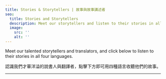 ```yaml
---
title: Stories & Storytellers | 故事與故事講述者
seo:
  title: Stories and Storytellers
  description: Meet our storytellers and listen to their stories in all four languages.
  image:
    src: ''
    alt: ''
---
```




Meet our talented storytellers and translators, and click below to listen to their stories in all four languages.

認識我們才華洋溢的說書人與翻譯者，點擊下方即可用四種語言收聽他們的故事。

<Team></Team>

---

<Order />
